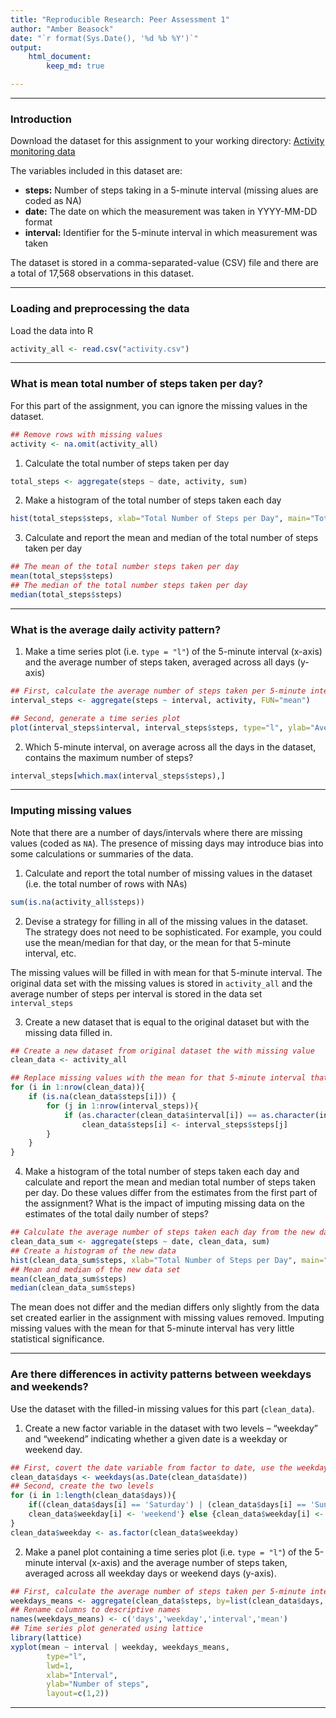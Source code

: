 ```yaml
---
title: "Reproducible Research: Peer Assessment 1" 
author: "Amber Beasock"
date: "`r format(Sys.Date(), '%d %b %Y')`"
output: 
    html_document:
        keep_md: true

---
```


----------------------------------------------------------------------------------

### Introduction

Download the dataset for this assignment to your working directory: [Activity monitoring data](https://d396qusza40orc.cloudfront.net/repdata%2Fdata%2Factivity.zip)

The variables included in this dataset are:

- **steps:** Number of steps taking in a 5-minute interval (missing alues are coded as NA)
- **date:** The date on which the measurement was taken in YYYY-MM-DD format
- **interval:** Identifier for the 5-minute interval in which measurement was taken

The dataset is stored in a comma-separated-value (CSV) file and there are a total of 17,568 observations in this dataset.

----------------------------------------------------------------------------------

### Loading and preprocessing the data

Load the data into R
```r
activity_all <- read.csv("activity.csv")
```

----------------------------------------------------------------------------------

### What is mean total number of steps taken per day?

For this part of the assignment, you can ignore the missing values in the dataset.
```r
## Remove rows with missing values
activity <- na.omit(activity_all)
```

1. Calculate the total number of steps taken per day
```r
total_steps <- aggregate(steps ~ date, activity, sum)
```

2. Make a histogram of the total number of steps taken each day
```r
hist(total_steps$steps, xlab="Total Number of Steps per Day", main="Total Number of Steps Taken Each Day", col="blue")
```

3. Calculate and report the mean and median of the total number of steps taken per day
```r
## The mean of the total number steps taken per day
mean(total_steps$steps)
## The median of the total number steps taken per day
median(total_steps$steps)
```

----------------------------------------------------------------------------------

### What is the average daily activity pattern?

1. Make a time series plot (i.e. `type = "l"`) of the 5-minute interval (x-axis) and the average number of steps taken, averaged across all days (y-axis)
```r
## First, calculate the average number of steps taken per 5-minute interval averaged across all days
interval_steps <- aggregate(steps ~ interval, activity, FUN="mean")

## Second, generate a time series plot
plot(interval_steps$interval, interval_steps$steps, type="l", ylab="Average Number of Steps Taken", xlab="5-Minute Interval", main="Average Number of Steps Taken Across All Days per Interval")
```

2. Which 5-minute interval, on average across all the days in the dataset, contains the maximum number of steps?

```r
interval_steps[which.max(interval_steps$steps),]
```

----------------------------------------------------------------------------------

### Imputing missing values
Note that there are a number of days/intervals where there are missing values (coded as `NA`). The presence of missing days may introduce bias into some calculations or summaries of the data.

1. Calculate and report the total number of missing values in the dataset (i.e. the total number of rows with NAs)

```r
sum(is.na(activity_all$steps))
```

2. Devise a strategy for filling in all of the missing values in the dataset. The strategy does not need to be sophisticated. For example, you could use the mean/median for that day, or the mean for that 5-minute interval, etc.

The missing values will be filled in with mean for that 5-minute interval. The original data set with the missing values is stored in `activity_all` and the average number of steps per interval is stored in the data set `interval_steps`

3. Create a new dataset that is equal to the original dataset but with the missing data filled in.

```r
## Create a new dataset from original dataset the with missing value
clean_data <- activity_all

## Replace missing values with the mean for that 5-minute interval that was calculated in the 'interval_steps' dataset
for (i in 1:nrow(clean_data)){
    if (is.na(clean_data$steps[i])) {
        for (j in 1:nrow(interval_steps)){
            if (as.character(clean_data$interval[i]) == as.character(interval_steps$interval[j]))
                clean_data$steps[i] <- interval_steps$steps[j]
        }
    }
}
```

4. Make a histogram of the total number of steps taken each day and calculate and report the mean and median total number of steps taken per day. Do these values differ from the estimates from the first part of the assignment? What is the impact of imputing missing data on the estimates of the total daily number of steps?
```r
## Calculate the average number of steps taken each day from the new data set with the imputed values
clean_data_sum <- aggregate(steps ~ date, clean_data, sum)
## Create a histogram of the new data
hist(clean_data_sum$steps, xlab="Total Number of Steps per Day", main="Total Number of Steps Taken Each Day", col="blue")
## Mean and median of the new data set
mean(clean_data_sum$steps)
median(clean_data_sum$steps)
```
The mean does not differ and the median differs only slightly from the data set created earlier in the assignment with missing values removed. Imputing missing values with the mean for that 5-minute interval has very little statistical significance.

----------------------------------------------------------------------------------

### Are there differences in activity patterns between weekdays and weekends?

Use the dataset with the filled-in missing values for this part (`clean_data`).

1. Create a new factor variable in the dataset with two levels – “weekday” and “weekend” indicating whether a given date is a weekday or weekend day.

```r
## First, covert the date variable from factor to date, use the weekday() function to obtain the day of the week and put this  into a new variable
clean_data$days <- weekdays(as.Date(clean_data$date))
## Second, create the two levels
for (i in 1:length(clean_data$days)){
    if((clean_data$days[i] == 'Saturday') | (clean_data$days[i] == 'Sunday')){
    clean_data$weekday[i] <- 'weekend'} else {clean_data$weekday[i] <- 'weekday'}     
}
clean_data$weekday <- as.factor(clean_data$weekday)
```


2. Make a panel plot containing a time series plot (i.e. `type = "l"`) of the 5-minute interval (x-axis) and the average number of steps taken, averaged across all weekday days or weekend days (y-axis).

```r
## First, calculate the average number of steps taken per 5-minute interval averaged across all day types
weekdays_means <- aggregate(clean_data$steps, by=list(clean_data$days, clean_data$weekday, clean_data$interval), FUN="mean")
## Rename columns to descriptive names
names(weekdays_means) <- c('days','weekday','interval','mean')
## Time series plot generated using lattice
library(lattice)
xyplot(mean ~ interval | weekday, weekdays_means, 
        type="l", 
        lwd=1, 
        xlab="Interval", 
        ylab="Number of steps", 
        layout=c(1,2))
```

----------------------------------------------------------------------------------